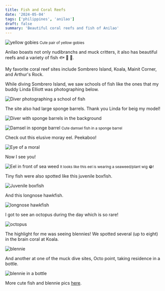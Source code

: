 ```yaml
---
title: Fish and Coral Reefs
date: '2024-05-04'
tags: ['philippines', 'anilao']
draft: false
summary: 'Beautiful coral reefs and fish of Anilao'
---
```


<Image
  src="/static/images/anilao-cute-fish/yellow-gobies.jpg"
  width={800}
  height={600}
  alt="yellow gobies"
/>
<small>Cute pair of yellow gobies</small>

Anilao boasts not only nudibranchs and muck critters, it also has beautiful reefs and a variety of fish 🐟 🐠 🐡.

My favorite coral reef sites include Sombrero Island, Koala, Mainit Corner, and Arthur's Rock.

While diving Sombrero Island, we saw schools of fish like the ones that my buddy Linda Elliott was photographing below.

<Image
  src="/static/images/anilao-cute-fish/linda-school-of-fish.jpg"
  width={800}
  height={600}
  alt="Diver photographing a school of fish"
/>

The site also had large sponge barrels. Thank you Linda for beig my model!

<Image
  src="/static/images/anilao-cute-fish/linda-sponge-barrel.jpeg"
  width={800}
  height={600}
  alt="Diver with sponge barrels in the background"
/>

<Image
  src="/static/images/anilao-cute-fish/damsel-sponge-barrel.jpg"
  width={800}
  height={600}
  alt="Damsel in sponge barrel"
/>
<small>Cute damsel fish in a sponge barrel</small>

Check out this elusive moray eel. Peekaboo!

<Image
  src="/static/images/anilao-cute-fish/eel-peekaboo.jpg"
  width={800}
  height={600}
  alt="Eye of a moral"
/>

Now I see you!

<Image
  src="/static/images/anilao-cute-fish/eel-wig.jpg"
  width={800}
  height={600}
  alt="Eel in front of sea weed"
/>
<small>It looks like this eel is wearing a seaweed/plant wig 😂!</small>

Tiny fish were also spotted like this juvenile boxfish.

<Image
  src="/static/images/anilao-cute-fish/boxfish.jpg"
  width={800}
  height={600}
  alt="Juvenile boxfish"
/>

And this longnose hawkfish.

<Image
  src="/static/images/anilao-cute-fish/long-nose-fish.jpg"
  width={800}
  height={600}
  alt="longnose hawkfish"
/>

I got to see an octopus during the day which is so rare!

<Image src="/static/images/anilao-cute-fish/octopus.jpg" width={800} height={600} alt="octopus" />

The highlight for me was seeing blennies! We spotted several (up to eight) in the brain coral at Koala.

<Image src="/static/images/anilao-cute-fish/blennie.jpg" width={800} height={600} alt="blennie" />

And another at one of the muck dive sites, Octo point, taking residence in a bottle.

<Image
  src="/static/images/anilao-cute-fish/blennie-bottle.jpg"
  width={800}
  height={600}
  alt="blennie in a bottle"
/>

More cute fish and blennie pics [here](https://generosalitton.smugmug.com/Anilao-CuteFish/n-7kBHxC).
